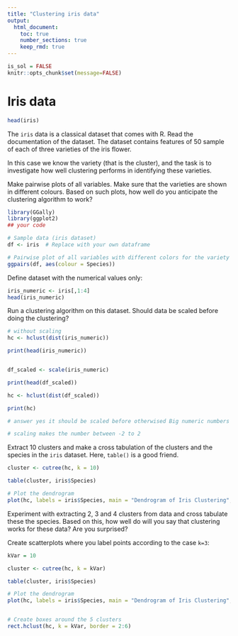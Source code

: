 ```yaml
---
title: "Clustering iris data"
output: 
  html_document:
    toc: true
    number_sections: true
    keep_rmd: true
---
```



```r
is_sol = FALSE
knitr::opts_chunk$set(message=FALSE)
```


# Iris  data

```r
head(iris)
```
The `iris` data is a classical dataset that comes with R. Read the documentation of the dataset. The dataset contains features of 50 sample of each of three varieties of the iris flower. 

In this case we know the variety (that is the cluster), and the task is to investigate how well clustering performs in identifying these varieties.

Make pairwise plots of all variables. Make sure that the varieties are shown in different colours. Based on such plots, how well do you anticipate the clustering algorithm to work?

```r
library(GGally)
library(ggplot2)
## your code

# Sample data (iris dataset)
df <- iris  # Replace with your own dataframe

# Pairwise plot of all variables with different colors for the variety
ggpairs(df, aes(colour = Species))
```


Define dataset with the numerical values only:
```r
iris_numeric <- iris[,1:4]
head(iris_numeric)
```

Run a clustering algorithm on this dataset. Should data be scaled before doing the clustering?

```r
# without scaling
hc <- hclust(dist(iris_numeric))

print(head(iris_numeric))


df_scaled <- scale(iris_numeric)

print(head(df_scaled))

hc <- hclust(dist(df_scaled))

print(hc)

# answer yes it should be scaled before otherwised Big numeric numbers could screwer the culster. But it is not allways the case

# scaling makes the number between -2 to 2
```


Extract 10 clusters and make a cross tabulation of the clusters and the species in the `iris` dataset. Here, `table()` is a good friend.

```r

cluster <- cutree(hc, k = 10)

table(cluster, iris$Species)

# Plot the dendrogram
plot(hc, labels = iris$Species, main = "Dendrogram of Iris Clustering", xlab = "", sub = "")

```



Experiment with extracting 2, 3 and 4 clusters from data and cross tabulate these the species. Based on this, how well do will you say that clustering works for these data? Are you surprised?


Create scatterplots where you label points according to  the case `k=3`:

```r
kVar = 10

cluster <- cutree(hc, k = kVar)

table(cluster, iris$Species)

# Plot the dendrogram
plot(hc, labels = iris$Species, main = "Dendrogram of Iris Clustering", xlab = "", sub = "")


# Create boxes around the 5 clusters
rect.hclust(hc, k = kVar, border = 2:6)
```




<!-- This file has been generated automatically from clustering_itvest_24_ex.rmd -->

<!-- time: 2024-09-20 07:07:22.852225 do not edit manually -->

